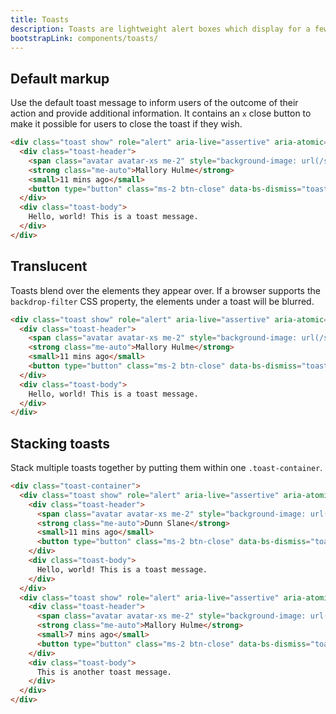 ```yaml
---
title: Toasts
description: Toasts are lightweight alert boxes which display for a few seconds after a user has taken an action, to inform them of the state or outcome. They can be used when a user clicks a button or submits a form and their aim is to provide feedback, rather than encourage to take action.
bootstrapLink: components/toasts/
---
```


## Default markup

Use the default toast message to inform users of the outcome of their action and provide additional information. It contains an `x` close button to make it possible for users to close the toast if they wish.

```html example code
<div class="toast show" role="alert" aria-live="assertive" aria-atomic="true" data-bs-autohide="false" data-bs-toggle="toast">
  <div class="toast-header">
    <span class="avatar avatar-xs me-2" style="background-image: url(/samples/avatars/018f.jpg)"></span>
    <strong class="me-auto">Mallory Hulme</strong>
    <small>11 mins ago</small>
    <button type="button" class="ms-2 btn-close" data-bs-dismiss="toast" aria-label="Close"></button>
  </div>
  <div class="toast-body">
    Hello, world! This is a toast message.
  </div>
</div>
```

## Translucent

Toasts blend over the elements they appear over. If a browser supports the `backdrop-filter` CSS property, the elements under a toast will be blurred.

```html example code
<div class="toast show" role="alert" aria-live="assertive" aria-atomic="true" data-bs-autohide="false" data-bs-toggle="toast">
  <div class="toast-header">
    <span class="avatar avatar-xs me-2" style="background-image: url(/samples/avatars/029m.jpg)"></span>
    <strong class="me-auto">Mallory Hulme</strong>
    <small>11 mins ago</small>
    <button type="button" class="ms-2 btn-close" data-bs-dismiss="toast" aria-label="Close"></button>
  </div>
  <div class="toast-body">
    Hello, world! This is a toast message.
  </div>
</div>
```

## Stacking toasts

Stack multiple toasts together by putting them within one `.toast-container`.

```html example code
<div class="toast-container">
  <div class="toast show" role="alert" aria-live="assertive" aria-atomic="true" data-bs-autohide="false" data-bs-toggle="toast">
    <div class="toast-header">
      <span class="avatar avatar-xs me-2" style="background-image: url(/samples/avatars/008m.jpg)"></span>
      <strong class="me-auto">Dunn Slane</strong>
      <small>11 mins ago</small>
      <button type="button" class="ms-2 btn-close" data-bs-dismiss="toast" aria-label="Close"></button>
    </div>
    <div class="toast-body">
      Hello, world! This is a toast message.
    </div>
  </div>
  <div class="toast show" role="alert" aria-live="assertive" aria-atomic="true" data-bs-autohide="false" data-bs-toggle="toast">
    <div class="toast-header">
      <span class="avatar avatar-xs me-2" style="background-image: url(/samples/avatars/020m.jpg)"></span>
      <strong class="me-auto">Mallory Hulme</strong>
      <small>7 mins ago</small>
      <button type="button" class="ms-2 btn-close" data-bs-dismiss="toast" aria-label="Close"></button>
    </div>
    <div class="toast-body">
      This is another toast message.
    </div>
  </div>
</div>
```

